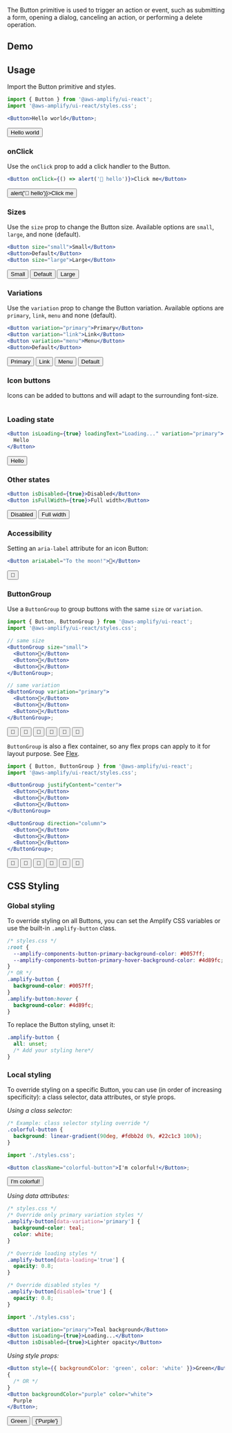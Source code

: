

The Button primitive is used to trigger an action or event, such as submitting a form, opening a dialog, canceling an action, or performing a delete operation.

## Demo

<ButtonDemo />

## Usage

Import the Button primitive and styles.

```jsx
import { Button } from '@aws-amplify/ui-react';
import '@aws-amplify/ui-react/styles.css';

<Button>Hello world</Button>;
```

<Example>
  <Button>Hello world</Button>
</Example>

### onClick

Use the `onClick` prop to add a click handler to the Button.

```jsx
<Button onClick={() => alert('👋 hello')}>Click me</Button>
```

<Example>
  <Button onClick={() => alert('👋 hello')}>Click me</Button>
</Example>

### Sizes

Use the `size` prop to change the Button size. Available options are `small`, `large`, and none (default).

```jsx
<Button size="small">Small</Button>
<Button>Default</Button>
<Button size="large">Large</Button>
```

<Example>
  <Button size="small">Small</Button>
  <Button>Default</Button>
  <Button size="large">Large</Button>
</Example>

### Variations

Use the `variation` prop to change the Button variation. Available options are `primary`, `link`, `menu` and none (default).

```jsx
<Button variation="primary">Primary</Button>
<Button variation="link">Link</Button>
<Button variation="menu">Menu</Button>
<Button>Default</Button>
```

<Example>
  <Button variation="primary">Primary</Button>
  <Button variation="link">Link</Button>
  <Button variation="menu">Menu</Button>
  <Button>Default</Button>
</Example>

### Icon buttons

Icons can be added to buttons and will adapt to the surrounding font-size.

```tsx file=./examples/iconButton.tsx

```

<Example>
  <IconButtonExample />
</Example>

### Loading state

```jsx
<Button isLoading={true} loadingText="Loading..." variation="primary">
  Hello
</Button>
```

<Example>
  <Button isLoading={true} loadingText="Loading..." variation="primary">
    Hello
  </Button>
</Example>

### Other states

```jsx
<Button isDisabled={true}>Disabled</Button>
<Button isFullWidth={true}>Full width</Button>
```

<Example>
  <Button isDisabled={true}>Disabled</Button>
  <Button isFullWidth={true}>Full width</Button>
</Example>

### Accessibility

Setting an `aria-label` attribute for an icon Button:

```jsx
<Button ariaLabel="To the moon!">🚀</Button>
```

<Example>
  <Button ariaLabel="To the moon!">🚀</Button>
</Example>

### ButtonGroup

Use a `ButtonGroup` to group buttons with the same `size` or `variation`.

```jsx
import { Button, ButtonGroup } from '@aws-amplify/ui-react';
import '@aws-amplify/ui-react/styles.css';

// same size
<ButtonGroup size="small">
  <Button>🚀</Button>
  <Button>🚀</Button>
  <Button>🚀</Button>
</ButtonGroup>;

// same variation
<ButtonGroup variation="primary">
  <Button>🚀</Button>
  <Button>🚀</Button>
  <Button>🚀</Button>
</ButtonGroup>;
```

<Example>
  <Flex direction="column">
    <ButtonGroup size="small">
      <Button>🚀</Button>
      <Button>🚀</Button>
      <Button>🚀</Button>
    </ButtonGroup>
    <ButtonGroup variation="primary">
      <Button>🚀</Button>
      <Button>🚀</Button>
      <Button>🚀</Button>
    </ButtonGroup>
  </Flex>
</Example>

`ButtonGroup` is also a flex container, so any flex props can apply to it for layout purpose. See [Flex](/ui/primitives/flex?platform=react).

```jsx
import { Button, ButtonGroup } from '@aws-amplify/ui-react';
import '@aws-amplify/ui-react/styles.css';

<ButtonGroup justifyContent="center">
  <Button>🚀</Button>
  <Button>🚀</Button>
  <Button>🚀</Button>
</ButtonGroup>

<ButtonGroup direction="column">
  <Button>🚀</Button>
  <Button>🚀</Button>
  <Button>🚀</Button>
</ButtonGroup>;
```

<Example>
  <Flex direction="column">
    <ButtonGroup justifyContent="center">
      <Button>🚀</Button>
      <Button>🚀</Button>
      <Button>🚀</Button>
    </ButtonGroup>
    <ButtonGroup direction="column">
      <Button>🚀</Button>
      <Button>🚀</Button>
      <Button>🚀</Button>
    </ButtonGroup>
  </Flex>
</Example>

## CSS Styling

### Global styling

To override styling on all Buttons, you can set the Amplify CSS variables or use the built-in `.amplify-button` class.

```css
/* styles.css */
:root {
  --amplify-components-button-primary-background-color: #0057ff;
  --amplify-components-button-primary-hover-background-color: #4d89fc;
}
/* OR */
.amplify-button {
  background-color: #0057ff;
}
.amplify-button:hover {
  background-color: #4d89fc;
}
```

To replace the Button styling, unset it:

```css
.amplify-button {
  all: unset;
  /* Add your styling here*/
}
```

### Local styling

To override styling on a specific Button, you can use (in order of increasing specificity): a class selector, data attributes, or style props.

_Using a class selector:_

```css
/* Example: class selector styling override */
.colorful-button {
  background: linear-gradient(90deg, #fdbb2d 0%, #22c1c3 100%);
}
```

```jsx
import './styles.css';

<Button className="colorful-button">I'm colorful!</Button>;
```

<Example>
  <Button className="colorful-button">I'm colorful!</Button>
</Example>

_Using data attributes:_

```css
/* styles.css */
/* Override only primary variation styles */
.amplify-button[data-variation='primary'] {
  background-color: teal;
  color: white;
}

/* Override loading styles */
.amplify-button[data-loading='true'] {
  opacity: 0.8;
}

/* Override disabled styles */
.amplify-button[disabled='true'] {
  opacity: 0.8;
}
```

```jsx
import './styles.css';

<Button variation="primary">Teal background</Button>
<Button isLoading={true}>Loading...</Button>
<Button isDisabled={true}>Lighter opacity</Button>
```

_Using style props:_

```jsx
<Button style={{ backgroundColor: 'green', color: 'white' }}>Green</Button>;
{
  /* OR */
}
<Button backgroundColor="purple" color="white">
  Purple
</Button>;
```

<Example>
  <Button style={{ backgroundColor: 'green', color: 'white' }}>Green</Button>
  <Button backgroundColor="purple" color="white">
    {'Purple'}
  </Button>
</Example>
